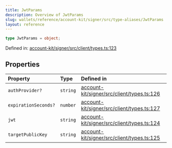 ```yaml
---
title: JwtParams
description: Overview of JwtParams
slug: wallets/reference/account-kit/signer/src/type-aliases/JwtParams
layout: reference
---
```


```ts
type JwtParams = object;
```

Defined in: [account-kit/signer/src/client/types.ts:123](https://github.com/alchemyplatform/aa-sdk/blob/49e74eee8606f480b200b4612d00d950da8a8742/account-kit/signer/src/client/types.ts#L123)

## Properties

| Property                                          | Type     | Defined in                                                                                                                                                                        |
| :------------------------------------------------ | :------- | :-------------------------------------------------------------------------------------------------------------------------------------------------------------------------------- |
| <a id="authprovider" /> `authProvider?`           | `string` | [account-kit/signer/src/client/types.ts:126](https://github.com/alchemyplatform/aa-sdk/blob/49e74eee8606f480b200b4612d00d950da8a8742/account-kit/signer/src/client/types.ts#L126) |
| <a id="expirationseconds" /> `expirationSeconds?` | `number` | [account-kit/signer/src/client/types.ts:127](https://github.com/alchemyplatform/aa-sdk/blob/49e74eee8606f480b200b4612d00d950da8a8742/account-kit/signer/src/client/types.ts#L127) |
| <a id="jwt" /> `jwt`                              | `string` | [account-kit/signer/src/client/types.ts:124](https://github.com/alchemyplatform/aa-sdk/blob/49e74eee8606f480b200b4612d00d950da8a8742/account-kit/signer/src/client/types.ts#L124) |
| <a id="targetpublickey" /> `targetPublicKey`      | `string` | [account-kit/signer/src/client/types.ts:125](https://github.com/alchemyplatform/aa-sdk/blob/49e74eee8606f480b200b4612d00d950da8a8742/account-kit/signer/src/client/types.ts#L125) |
